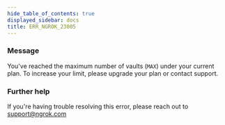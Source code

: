```yaml
---
hide_table_of_contents: true
displayed_sidebar: docs
title: ERR_NGROK_23005
---
```


### Message

You've reached the maximum number of vaults (`MAX`) under your current plan. To increase your limit, please upgrade your plan or contact support.

<ErrorDetails />

### Further help

If you're having trouble resolving this error, please reach out to [support@ngrok.com](mailto:support@ngrok.com?subject=Help%20with%20ERR_NGROK_23005)

